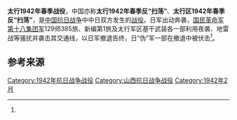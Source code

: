{{Infobox Military Conflict
|campaign=
|image=
|caption=
|conflict=太行1942年春季战役
|date=1942年2月3日－3月3日
|place=[[山西省|山西省]]和顺、辽县（今[[左权|左权]]）、黎城、平顺、伈县等
|result=
|combatant1=[[国民革命军第十八集团军|国民革命军第十八集团军]]129师385旅、新编第1旅及太行军区基干武装各一部
|combatant2=日军36师团、独立混成第4旅团主力及平汉线日军第110师团、独立混成第1旅团各一部<br />“伪”军一部
|commander1=
|commander2=
|strength1=
|strength2=1.2万余<ref name="军事科学院" />
|casualties1=
|casualties2=2000余<ref name="军事科学院">《中国人民解放军全史》军事历史研究部 编，军事科学出版社，2000年，ISBN 7-80137-315-4，卷“中国人民解放军战役战斗总览”。</ref>
|}}

'''太行1942年春季战役'''，中国亦称'''太行1942年春季反“扫荡”'''、'''太行区1942年春季反“扫荡”'''，是[[中国抗日战争|中国抗日战争]]中中日双方发生的[[战役|战役]]。日军出动奔袭，[[国民革命军第十八集团军|国民革命军第十八集团军]]129师385旅、新编第1旅及太行军区基干武装各一部利用夜袭、地雷战等骚扰并袭击其交通线，以日军撤退告终，日“伪”军一部在撤退中被伏击<ref name="军事科学院" />。

== 参考来源 ==
{{Reflist|2}}

{{战争小作品}}
{{中国抗日战争中共战役战斗}}

[[Category:1942年抗日战争战役|Category:1942年抗日战争战役]]
[[Category:山西抗日战争战役|Category:山西抗日战争战役]]
[[Category:1942年2月|Category:1942年2月]]